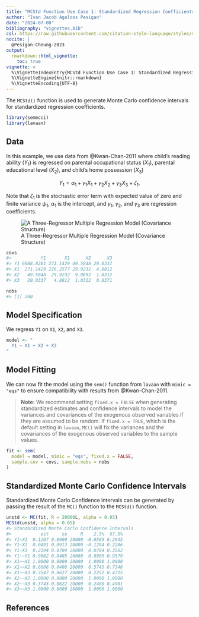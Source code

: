 ```yaml
---
title: "MCStd Function Use Case 1: Standardized Regression Coefficients"
author: "Ivan Jacob Agaloos Pesigan"
date: "2024-07-08"
bibliography: "vignettes.bib"
csl: https://raw.githubusercontent.com/citation-style-language/styles/master/apa.csl
nocite: |
  @Pesigan-Cheung-2023
output:
  rmarkdown::html_vignette:
    toc: true
vignette: >
  %\VignetteIndexEntry{MCStd Function Use Case 1: Standardized Regression Coefficients}
  %\VignetteEngine{knitr::rmarkdown}
  %\VignetteEncoding{UTF-8}
---
```


<!-- vignettes/mcstd-1-std-regression.Rmd is generated from .setup/vignettes/mcstd-1-std-regression.Rmd.orig. Please edit that file -->





The `MCStd()` function is used
to generate Monte Carlo confidence intervals
for standardized regression coefficients.


``` r
library(semmcci)
library(lavaan)
```

## Data

In this example,
we use data from @Kwan-Chan-2011
where child's reading ability ($Y_{1}$)
is regressed on
parental occupational status ($X_{1}$),
parental educational level ($X_{2}$), and
child's home possession ($X_{3}$)

$$
    Y_{1}
    =
    \alpha_{1}
    +
    \gamma_{1}
    X_{1}
    +
    \gamma_{2}
    X_{2}
    +
    \gamma_{3}
    X_{3}
    +
    \zeta_{1} .
$$

\noindent Note that $\zeta_{1}$ is the stochastic error term
with expected value of zero
and finite variance $\psi_{1}$,
$\alpha_{1}$ is the intercept,
and $\gamma_{1}$, $\gamma_{2}$, and $\gamma_{3}$
are regression coefficients.

![A Three-Regressor Multiple Regression Model (Covariance Structure)](https://raw.githubusercontent.com/jeksterslab/semmcci/main/.setup/latex/figures/png/kwan-2011-example-1.png)




``` r
covs
#>           Y1       X1      X2      X3
#> Y1 6088.8281 271.1429 49.5848 20.0337
#> X1  271.1429 226.2577 29.9232  4.8812
#> X2   49.5848  29.9232  9.0692  1.0312
#> X3   20.0337   4.8812  1.0312  0.8371
```

``` r
nobs
#> [1] 200
```

## Model Specification

We regress `Y1` on `X1`, `X2`, and `X3`.


``` r
model <- "
  Y1 ~ X1 + X2 + X3
"
```

## Model Fitting

We can now fit the model using the `sem()` function from `lavaan`
with `mimic = "eqs"`
to ensure compatibility with results from @Kwan-Chan-2011.

> **Note:** We recommend setting `fixed.x = FALSE`
> when generating standardized estimates and confidence intervals
> to model the variances and covariances of the exogenous observed variables
> if they are assumed to be random.
> If `fixed.x = TRUE`, which is the default setting in `lavaan`,
> `MC()` will fix the variances and the covariances
> of the exogenous observed variables to the sample values.


``` r
fit <- sem(
  model = model, mimic = "eqs", fixed.x = FALSE,
  sample.cov = covs, sample.nobs = nobs
)
```

## Standardized Monte Carlo Confidence Intervals

Standardized Monte Carlo Confidence intervals can be generated by passing the result of the `MC()` function to the `MCStd()` function.


``` r
unstd <- MC(fit, R = 20000L, alpha = 0.05)
MCStd(unstd, alpha = 0.05)
#> Standardized Monte Carlo Confidence Intervals
#>           est     se     R    2.5%  97.5%
#> Y1~X1  0.1207 0.0900 20000 -0.0589 0.2945
#> Y1~X2  0.0491 0.0913 20000 -0.1294 0.2286
#> Y1~X3  0.2194 0.0709 20000  0.0784 0.3562
#> Y1~~Y1 0.9002 0.0405 20000  0.8005 0.9579
#> X1~~X1 1.0000 0.0000 20000  1.0000 1.0000
#> X1~~X2 0.6606 0.0406 20000  0.5745 0.7348
#> X1~~X3 0.3547 0.0627 20000  0.2252 0.4715
#> X2~~X2 1.0000 0.0000 20000  1.0000 1.0000
#> X2~~X3 0.3743 0.0622 20000  0.2480 0.4901
#> X3~~X3 1.0000 0.0000 20000  1.0000 1.0000
```

## References
